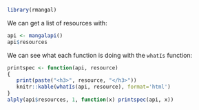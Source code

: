 <!--
%\VignetteEngine{knitr::knitr}
%\VignetteIndexEntry{The format of mangal data}
-->

```r
library(rmangal)
```

We can get a list of resources with:

```r
api <- mangalapi()
api$resources
```

We can see what each function is doing with the `whatIs` function:

```r
printspec <- function(api, resource)
{
   print(paste("<h3>", resource, "</h3>"))
   knitr::kable(whatIs(api, resource), format='html')
}
alply(api$resources, 1, function(x) printspec(api, x))
```

